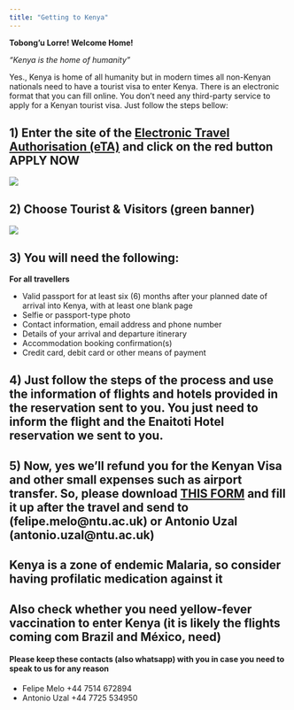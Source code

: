 ```yaml
---
title: "Getting to Kenya"
---
```


**Tobong’u Lorre! Welcome Home!**

*"Kenya is the home of humanity" *


Yes., Kenya is home of all humanity but in modern times all non-Kenyan nationals need to have a tourist visa to enter Kenya. There is an electronic format that you can fill online. You don't need any third-party service to apply for a Kenyan tourist visa. Just follow the steps bellow:

## 1) Enter the site of the [Electronic Travel Authorisation (eTA)](https://www.etakenya.go.ke/en) and click on the red button APPLY NOW

![](figs/kenya_visa1.png)

## 2) Choose Tourist & Visitors (green banner)

![](figs/kenya_visa2.png)

## 3) You will need the following:

**For all travellers**

- Valid passport for at least six (6) months after your planned date of arrival into Kenya, with at least one blank page 
- Selfie or passport-type photo
- Contact information, email address and phone number
- Details of your arrival and departure itinerary 
- Accommodation booking confirmation(s)
- Credit card, debit card or other means of payment

## 4) Just follow the steps of the process and use the information of flights and hotels provided in the reservation sent to you. You just need to inform the flight and the Enaitoti Hotel reservation we sent to you.

## 5) Now, yes we'll refund you for the Kenyan Visa and other small expenses such as airport transfer. So, please download [THIS FORM](refund.doc) and fill it up after the travel and send to  (felipe.melo@ntu.ac.uk) or Antonio Uzal (antonio.uzal@ntu.ac.uk)

## Kenya is a zone of endemic Malaria, so consider having profilatic medication against it

## Also check whether you need yellow-fever vaccination to enter Kenya (it is likely the flights coming com Brazil and México, need)

#### Please keep these contacts (also whatsapp) with you in case you need to speak to us for any reason

- Felipe Melo +44 7514 672894
- Antonio Uzal +44 7725 534950
